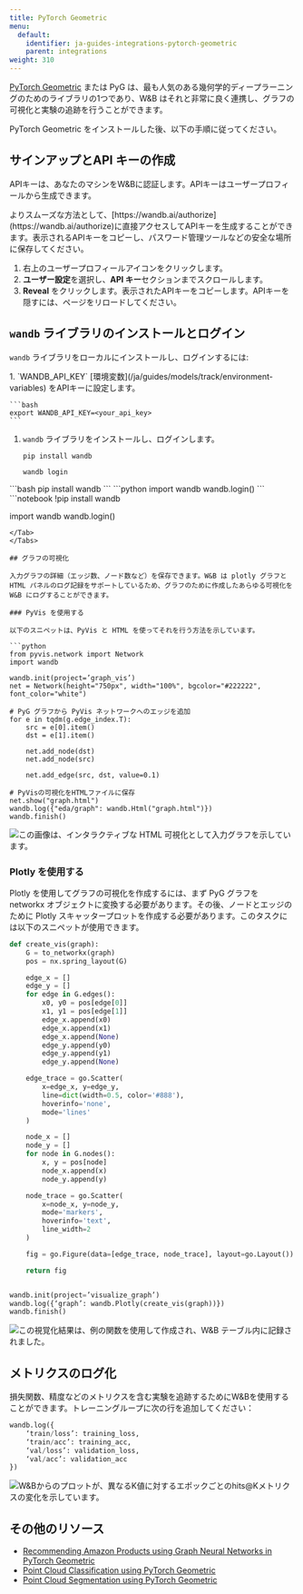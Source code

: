 ---
title: PyTorch Geometric
menu:
  default:
    identifier: ja-guides-integrations-pytorch-geometric
    parent: integrations
weight: 310
---

[PyTorch Geometric](https://github.com/pyg-team/pytorch_geometric) または PyG は、最も人気のある幾何学的ディープラーニングのためのライブラリの1つであり、W&B はそれと非常に良く連携し、グラフの可視化と実験の追跡を行うことができます。

PyTorch Geometric をインストールした後、以下の手順に従ってください。

## サインアップとAPI キーの作成

APIキーは、あなたのマシンをW&Bに認証します。APIキーはユーザープロフィールから生成できます。

<Note>
よりスムーズな方法として、[https://wandb.ai/authorize](https://wandb.ai/authorize)に直接アクセスしてAPIキーを生成することができます。表示されるAPIキーをコピーし、パスワード管理ツールなどの安全な場所に保存してください。
</Note>

1. 右上のユーザープロフィールアイコンをクリックします。
2. **ユーザー設定**を選択し、**API キー**セクションまでスクロールします。
3. **Reveal** をクリックします。表示されたAPIキーをコピーします。APIキーを隠すには、ページをリロードしてください。

## `wandb` ライブラリのインストールとログイン

`wandb` ライブラリをローカルにインストールし、ログインするには:

<Tabs>
<Tab title="Command Line">
1. `WANDB_API_KEY` [環境変数](/ja/guides/models/track/environment-variables) をAPIキーに設定します。

    ```bash
    export WANDB_API_KEY=<your_api_key>
    ```

1. `wandb` ライブラリをインストールし、ログインします。

    ```shell
    pip install wandb

    wandb login
    ```
</Tab>
<Tab title="Python">
```bash
pip install wandb
```
```python
import wandb
wandb.login()
```
</Tab>
<Tab title="Python notebook">
```notebook
!pip install wandb

import wandb
wandb.login()
```
</Tab>
</Tabs>

## グラフの可視化

入力グラフの詳細（エッジ数、ノード数など）を保存できます。W&B は plotly グラフと HTML パネルのログ記録をサポートしているため、グラフのために作成したあらゆる可視化を W&B にログすることができます。

### PyVis を使用する

以下のスニペットは、PyVis と HTML を使ってそれを行う方法を示しています。

```python
from pyvis.network import Network
import wandb

wandb.init(project=’graph_vis’)
net = Network(height="750px", width="100%", bgcolor="#222222", font_color="white")

# PyG グラフから PyVis ネットワークへのエッジを追加
for e in tqdm(g.edge_index.T):
    src = e[0].item()
    dst = e[1].item()

    net.add_node(dst)
    net.add_node(src)
    
    net.add_edge(src, dst, value=0.1)

# PyVisの可視化をHTMLファイルに保存
net.show("graph.html")
wandb.log({"eda/graph": wandb.Html("graph.html")})
wandb.finish()
```

<Frame>
    <img src="/images/integrations/pyg_graph_wandb.png" alt="この画像は、インタラクティブな HTML 可視化として入力グラフを示しています。"  />
</Frame>

### Plotly を使用する

Plotly を使用してグラフの可視化を作成するには、まず PyG グラフを networkx オブジェクトに変換する必要があります。その後、ノードとエッジのために Plotly スキャッタープロットを作成する必要があります。このタスクには以下のスニペットが使用できます。

```python
def create_vis(graph):
    G = to_networkx(graph)
    pos = nx.spring_layout(G)

    edge_x = []
    edge_y = []
    for edge in G.edges():
        x0, y0 = pos[edge[0]]
        x1, y1 = pos[edge[1]]
        edge_x.append(x0)
        edge_x.append(x1)
        edge_x.append(None)
        edge_y.append(y0)
        edge_y.append(y1)
        edge_y.append(None)

    edge_trace = go.Scatter(
        x=edge_x, y=edge_y,
        line=dict(width=0.5, color='#888'),
        hoverinfo='none',
        mode='lines'
    )

    node_x = []
    node_y = []
    for node in G.nodes():
        x, y = pos[node]
        node_x.append(x)
        node_y.append(y)

    node_trace = go.Scatter(
        x=node_x, y=node_y,
        mode='markers',
        hoverinfo='text',
        line_width=2
    )

    fig = go.Figure(data=[edge_trace, node_trace], layout=go.Layout())

    return fig


wandb.init(project=’visualize_graph’)
wandb.log({‘graph’: wandb.Plotly(create_vis(graph))})
wandb.finish()
```

<Frame>
    <img src="/images/integrations/pyg_graph_plotly.png" alt="この視覚化結果は、例の関数を使用して作成され、W&B テーブル内に記録されました。"  />
</Frame>

## メトリクスのログ化

損失関数、精度などのメトリクスを含む実験を追跡するためにW&Bを使用することができます。トレーニングループに次の行を追加してください：

```python
wandb.log({
	‘train/loss’: training_loss,
	‘train/acc’: training_acc,
	‘val/loss’: validation_loss,
	‘val/acc’: validation_acc
})
```

<Frame>
    <img src="/images/integrations/pyg_metrics.png" alt="W&Bからのプロットが、異なるK値に対するエポックごとのhits@Kメトリクスの変化を示しています。"  />
</Frame>

## その他のリソース

- [Recommending Amazon Products using Graph Neural Networks in PyTorch Geometric](https://wandb.ai/manan-goel/gnn-recommender/reports/Recommending-Amazon-Products-using-Graph-Neural-Networks-in-PyTorch-Geometric--VmlldzozMTA3MzYw#what-does-the-data-look-like?)
- [Point Cloud Classification using PyTorch Geometric](https://wandb.ai/geekyrakshit/pyg-point-cloud/reports/Point-Cloud-Classification-using-PyTorch-Geometric--VmlldzozMTExMTE3)
- [Point Cloud Segmentation using PyTorch Geometric](https://wandb.ai/wandb/point-cloud-segmentation/reports/Point-Cloud-Segmentation-using-Dynamic-Graph-CNN--VmlldzozMTk5MDcy)